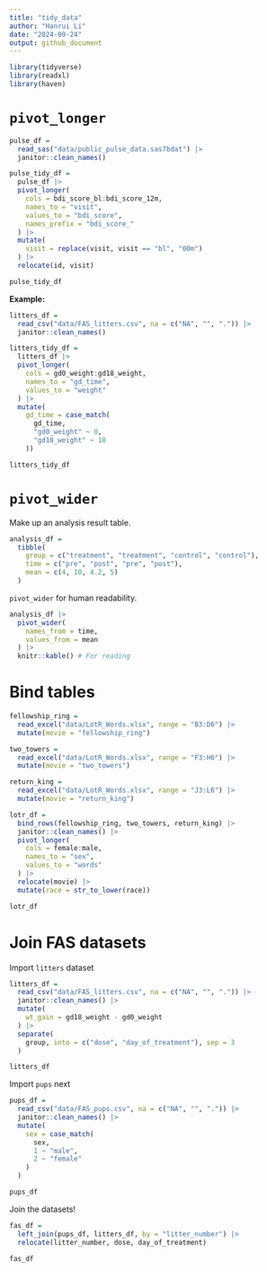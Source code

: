 ```yaml
---
title: "tidy_data"
author: "Hanrui Li"
date: "2024-09-24"
output: github_document
---
```


```r
library(tidyverse)
library(readxl)
library(haven)
```

# `pivot_longer`

```r
pulse_df = 
  read_sas("data/public_pulse_data.sas7bdat") |>
  janitor::clean_names()

pulse_tidy_df = 
  pulse_df |>
  pivot_longer(
    cols = bdi_score_bl:bdi_score_12m,
    names_to = "visit",
    values_to = "bdi_score",
    names_prefix = "bdi_score_"
  ) |>
  mutate(
    visit = replace(visit, visit == "bl", "00m")
  ) |>
  relocate(id, visit)

pulse_tidy_df
```

**Example:**

```r
litters_df = 
  read_csv("data/FAS_litters.csv", na = c("NA", "", ".")) |>
  janitor::clean_names()
```

```r
litters_tidy_df = 
  litters_df |>
  pivot_longer(
    cols = gd0_weight:gd18_weight,
    names_to = "gd_time",
    values_to = "weight"
  ) |>
  mutate(
    gd_time = case_match(
      gd_time,
      "gd0_weight" ~ 0,
      "gd18_weight" ~ 18
    ))

litters_tidy_df
```


# `pivot_wider`

Make up an analysis result table.

```r
analysis_df = 
  tibble(
    group = c("treatment", "treatment", "control", "control"),
    time = c("pre", "post", "pre", "post"),
    mean = c(4, 10, 4.2, 5)
  )
```

`pivot_wider` for human readability.

```r
analysis_df |>
  pivot_wider(
    names_from = time,
    values_from = mean
  ) |>
  knitr::kable() # For reading
```


# Bind tables

```r
fellowship_ring = 
  read_excel("data/LotR_Words.xlsx", range = "B3:D6") |>
  mutate(movie = "fellowship_ring")

two_towers = 
  read_excel("data/LotR_Words.xlsx", range = "F3:H6") |>
  mutate(movie = "two_towers")

return_king = 
  read_excel("data/LotR_Words.xlsx", range = "J3:L6") |>
  mutate(movie = "return_king")

lotr_df = 
  bind_rows(fellowship_ring, two_towers, return_king) |>
  janitor::clean_names() |>
  pivot_longer(
    cols = female:male,
    names_to = "sex",
    values_to = "words"
  ) |>
  relocate(movie) |>
  mutate(race = str_to_lower(race))

lotr_df
```

# Join FAS datasets

Import `litters` dataset

```r
litters_df = 
  read_csv("data/FAS_litters.csv", na = c("NA", "", ".")) |>
  janitor::clean_names() |>
  mutate(
    wt_gain = gd18_weight - gd0_weight
  ) |>
  separate(
    group, into = c("dose", "day_of_treatment"), sep = 3
  )

litters_df
```

Import `pups` next

```r
pups_df = 
  read_csv("data/FAS_pups.csv", na = c("NA", "", ".")) |>
  janitor::clean_names() |>
  mutate(
    sex = case_match(
      sex,
      1 ~ "male",
      2 ~ "female"
    )
  )

pups_df
```

Join the datasets!

```r
fas_df = 
  left_join(pups_df, litters_df, by = "litter_number") |>
  relocate(litter_number, dose, day_of_treatment)

fas_df
```







